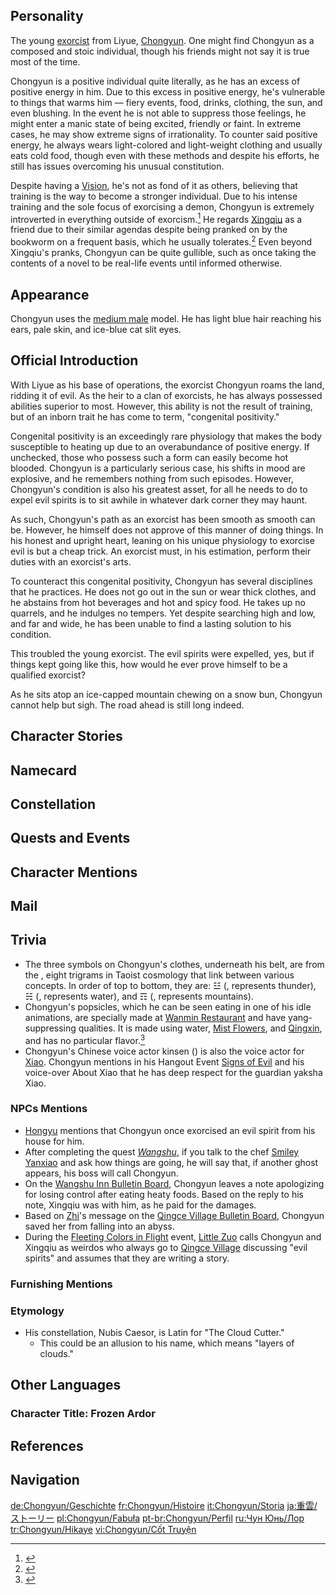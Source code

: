 {{CharacterTabs}}
{{Quote|An exorcist who roams the land with Liyue as his base of operations, evil spirits fleeing wherever he goes. As the heir to a clan of exorcists, he has always possessed abilities superior to most. However, these abilities are not the result of training, but of an inborn trait &mdash; a pure yang spirit.|Description from the Official Website<ref>Official ''Genshin Impact'' Website: [https://genshin.hoyoverse.com/en/character/liyue?char=5 Chongyun]</ref>}}

==Personality==
{{Quote|A young exorcist from a family of exorcists. He does everything he can to suppress his abundance of yang energy.|In-game character attributes and profile page text}}

The young [[exorcist]] from Liyue, [[Chongyun]]. One might find Chongyun as a composed and stoic individual, though his friends might not say it is true most of the time.

Chongyun is a positive individual quite literally, as he has an excess of positive energy in him. Due to this excess in positive energy, he's vulnerable to things that warms him &mdash; fiery events, food, drinks, clothing, the sun, and even blushing. In the event he is not able to suppress those feelings, he might enter a manic state of being excited, friendly or faint. In extreme cases, he may show extreme signs of irrationality. To counter said positive energy, he always wears light-colored and light-weight clothing and usually eats cold food, though even with these methods and despite his efforts, he still has issues overcoming his unusual constitution.

Despite having a [[Vision]], he's not as fond of it as others, believing that training is the way to become a stronger individual. Due to his intense training and the sole focus of exorcising a demon, Chongyun is extremely introverted in everything outside of exorcism.<ref>{{Ref/Quest|Signs of Evil}}</ref> He regards [[Xingqiu]] as a friend due to their similar agendas despite being pranked on by the bookworm on a frequent basis, which he usually tolerates.<ref>{{Ref/VO|Chongyun|About Xingqiu}}</ref> Even beyond Xingqiu's pranks, Chongyun can be quite gullible, such as once taking the contents of a novel to be real-life events until informed otherwise.

==Appearance==
{{See also|Pure Spirit}}
<!-- Keep appearance section short and concise. Limit to 3-4 sentences. Outfits should be described on the outfit pages. -->
Chongyun uses the [[:Category:Medium Male Characters|medium male]] model. He has light blue hair reaching his ears, pale skin, and ice-blue cat slit eyes.

==Official Introduction==
{{Official Introduction
|title=Like Dawn, Dashing; Like Frost, Flawless - Chongyun
|link=https://www.hoyolab.com/article/13049
|character=Chongyun
}}
{{Quote|Want to see a different side of Chongyun? Find a way to get him into a hot spring, and you'll see!|Wise words from Young Master [[Xingqiu]], who enjoys playing pranks on his friend.}}

With Liyue as his base of operations, the exorcist Chongyun roams the land, ridding it of evil. As the heir to a clan of exorcists, he has always possessed abilities superior to most. However, this ability is not the result of training, but of an inborn trait he has come to term, "congenital positivity."

Congenital positivity is an exceedingly rare physiology that makes the body susceptible to heating up due to an overabundance of positive energy. If unchecked, those who possess such a form can easily become hot blooded. Chongyun is a particularly serious case, his shifts in mood are explosive, and he remembers nothing from such episodes. However, Chongyun's condition is also his greatest asset, for all he needs to do to expel evil spirits is to sit awhile in whatever dark corner they may haunt.

As such, Chongyun's path as an exorcist has been smooth as smooth can be. However, he himself does not approve of this manner of doing things. In his honest and upright heart, leaning on his unique physiology to exorcise evil is but a cheap trick. An exorcist must, in his estimation, perform their duties with an exorcist's arts.

To counteract this congenital positivity, Chongyun has several disciplines that he practices. He does not go out in the sun or wear thick clothes, and he abstains from hot beverages and hot and spicy food. He takes up no quarrels, and he indulges no tempers. Yet despite searching high and low, and far and wide, he has been unable to find a lasting solution to his condition.

This troubled the young exorcist. The evil spirits were expelled, yes, but if things kept going like this, how would he ever prove himself to be a qualified exorcist?

As he sits atop an ice-capped mountain chewing on a snow bun, Chongyun cannot help but sigh. The road ahead is still long indeed.

==Character Stories==
{{Character Story
|title1        = Character Details
|text1         = <p>Throughout its long history, [[Liyue]] has never had a lack of rumors and myths regarding all manner of evil spirits and demons. And regardless of the truth of such rumors, someone has to do something about them.</p><p>Chongyun was born into a renowned family of exorcists, and has possessed a natural ability to drive away evil spirits from a young age due to his pure-yang spirit. His powers of exorcism are far beyond the norm: his mere presence is sufficient to scatter evil spirits.</p><p>However, this has proven to be an inconvenience for Chongyun himself, for though he has undertaken hundreds of successful exorcisms, he has never come face-to-face with a single ghost or demon.</p><p>Chongyun believes in his heart that a true exorcist should exorcize evil with charms and swordsmanship. This natural ability that he has... is just not orthodox.</p><p>Therefore, he has dedicated himself to the study of exorcism techniques and martial arts, as well as seeking the haunts of evil spirits to prove himself an able and professional exorcist even without his unique physical condition.</p><p>Yet, when will that condition stop being a stumbling block on his path to self-realization?</p>
|mention1      = 

|title2        = Character Story 1
|friendship2   = 2
|text2         = <p>When Chongyun first ventured out as an exorcist, there had been much talk of an evil spirit lurking inside [[Liyue Harbor]].</p><p>The victim of these hauntings was a woman from a family with a high enough stature to even have a word or two with the [[Liyue Qixing]].</p><p>From a time she knew not when, her sleep began to be harassed by sounds that kept her awake, but every time she tried to follow the sound, it would suddenly shift behind her, and begin ringing again in her ears.</p><p>This shock caused her unspeakable distress, and she even lost weight for loss of appetite.</p><p>Her wealth was enough to hire the best exorcists from all over, but no matter what they tried, they had to retreat empty-handed. And not only did the noises persist, they even grew in boldness.</p><p>It was then, just when she had given up all hope, that Chongyun walked through her door.</p><p>"I apologize for coming just now, it has been far too sunny lately... I heard that this place houses a very stubborn ghost. Please, leave it to me."</p><p>Then Chongyun brought a chair over, and sat upon it in the middle of the house for a time.</p><p>That night, the strange sounds were no more.</p><p>The wealthy woman finally had a good night's sleep, and she came running to Chongyun the next morning with an overabundance of gold and jewelry as a reward.</p><p>But Chongyun, as was his wont, only accepted his usual fee of a few hundred Mora without an ounce of emotion on his face.</p><p>Ever since that incident, Chongyun has found that his reputation precedes him for miles around. He has become beloved in Liyue for his "style and character," and indeed scholars have given him this appellation: "a heart of clear water, and a face of ice."</p>
|mention2      = 

|title3        = Character Story 2
|friendship3   = 3
|text3         = <p>However, calling his mannerisms and style "frosty" couldn't be farther from the truth.</p><p>Due to the abundance of yang energy in his constitution, he is constantly troubled by increased body temperature and sudden urges or impulses.</p><p>He has tried everything to alleviate the issues both physically and psychologically.</p><p>His methods include not drinking hot water, not eating hot or spicy food, wearing light clothes, not getting into arguments, keeping himself from being angered, staying indoors on sweltering days, and always bringing a parasol when on the job.</p><p>In short, he attempted to stay away from everything that might aggravate his condition.</p><p>Despite all this, his yang energy did not subside a whit.</p><p>A little depressed, Chongyun began to wrestle with his own body. When he heard about an evil spirit in [[Dragonspine]], he made for the peak wearing only a shirt.</p><p>Though it was hard enough to keep himself warm, he still felt this insufficient. Digging a hole in a frozen lake, he jumped in and soaked in the icy water while waiting for the evil spirit to show itself.</p><p>After staying in the lake for half a day, he finally caught a glimpse of his target.</p><p>However, after pursuing it down to the mountainside, he discovered it was only a snow rabbit that had been frightened off by his flying swords and floating charms.</p><p>The fever that he ran afterward lasted far longer than it would in a normal person.</p>
|mention3      = 

|title4        = Character Story 3
|friendship4   = 4
|text4         = <p>Chongyun's pure-yang spirit is not only a huge obstacle in his path as an exorcist, but a constant daily hassle.</p><p>He must be extra careful to stay away from "heaty" things, to which he is very sensitive, or risk his yang energy and emotions going out of control.</p><p>Chongyun's clan once held a celebration party at Wanmin Restaurant. And though he waited until all the dishes had gone cold, he did not expect the tender rice balls to be stuffed with [[Jueyun Chili]].</p><p>After but a single bite... Chongyun had no recollection of what happened next.</p><p>However, according to the victim, chef [[Xiangling]] of [[Wanmin Restaurant]], many unforgettable things happened.</p><p>Chongyun first jumped onto the reception desk and shouted, "Everything's on me tonight!" &mdash; never mind that he did not actually have any money on him.</p><p>He then began to chat with customers at other tables as if they were old pals, bragging to them of how incredible his clan's exorcist arts were, never forgetting to taste other people's dishes on the tables before he left.</p><p>Lastly, he claimed to have sensed an evil spirit in Wanmin Restaurant. This he did not find, but he did slap a charm on Xiangling's forehead and chase her around with his sword.</p><p>Afterwards, Chongyun scrimped and saved for an entire month to pay Wanmin Restaurant back for the mess and any damages he might have caused; he also gave Xiangling an evil-warding talisman that he carved by hand.</p><p>But Xiangling, for her part, didn't mind Chongyun's "transgressions" at all. Instead, she felt that the crazy Chongyun was the real Chongyun, without any personal walls up.</p>
|mention4      = Xiangling

|title5        = Character Story 4
|friendship5   = 5
|text5         = <p>Chongyun has had the privilege of meeting a true friend in his long journey as an exorcist: [[Xingqiu]].</p><p>In contrast to the hard-working Chongyun, Xingqiu was naturally gifted, and had a more flexible way of looking at problems.</p><p>After learning about Chongyun's troubles, Xingqiu came up with a possible solution.</p><p>"If you can't reduce the effects of your yang energy, what if you sought out an evil spirit that is immune to it?"</p><p>This was a eureka moment for Chongyun. Since then, Chongyun has no longer sought to alleviate his condition. Instead, he now tries to get Xingqiu to come with him to find such a spirit.</p><p>"What? Sightings of the legendary Aoyin near the [[Sea of Clouds]]? Leave it to me!"</p><p>"The old house at Feiyun Slope has been taken over by an evil spirit? My bad. I'll attend to it right away."</p><p>"A master exorcist is staying over at Wangshu Inn? I could learn a lot from him... Hmm, better go with a gift."</p><p>Xingqiu usually just makes these "leads" up as he goes, and thanks to his "advice," Chongyun often comes back empty-handed, blaming his bad luck.</p><p>"I tried my best to look for it, and even spent quite a sum purchasing more intelligence on that evil spirit &mdash; but I wound up missing it by a hair anyway," Chongyun says, abashed.</p><p>If Xingqiu has time to spare when such an occasion arises, he will encourage Chongyun, treat him to some new cold dishes he has found and then set off to get Chongyun's swindled money back.</p><p>A warm and reliable companion, indeed! &mdash; So Chongyun thinks at such moments. Who could he possibly trust, if not his fine friend Xingqiu?</p>
|mention5      = Xingqiu

|title6        = Character Story 5
|friendship6   = 6
|text6         = <p>In truth, Chongyun wishes that he could fit in more, but he is often forced to reject the invitations of others on account of his need to control his abundance of yang energy.</p><p>Of these practices, he finds one particularly incomprehensible: hot springs.</p><p>Bathing and "relaxing" in steaming-hot water? Even the sound of that scares him a hundred times more than freezing in a lake on Dragonspine.</p><p>However, he has also heard everyone sing yearning praises of these hot springs, praising their comfort, and asserting that they become more so the hotter they are, and that one is filled with energy for a whole week afterward.</p><p>Chongyun still doesn't know if this is true or if people are just teasing him.</p><p>And he would have dared to try it out, if not for the ever-present problem of his pure-yang spirit.</p><p>Xingqiu once asked him this:</p><p>"If you were able to master your yang energy and rid the world of all evil spirits someday...what would you do after that?"</p><p>This seemingly off-the-cuff remark troubled Chongyun deeply.</p><p>Perhaps he had indeed missed out on a lot in life on account of his condition.</p><p>But he doesn't regret spending time. If one way of living doesn't work, he just needs to find himself another &mdash; and in any case, he already has his answer.</p><p>If that day comes, well, he'll go to the hot springs then.</p>
|mention6      = 

|title7        = Field Guide to Demons and Beasts
|friendship7   = 4
|text7         = <p>The tomes that Chongyun's family has passed down from generation to generation detail every evil spirit they have ever subdued.</p><p>From little critters to the monstrous demons found in tall tales of horror, their varieties are almost dazzling.</p><p>It was one such terrifying story that inspired Chongyun's vow to rid the world of evil spirits.</p><p>But as far as he is concerned, inheriting these books has... also proved inconvenient.</p><p>Other than textual descriptions, the books also contain illustrations of said evil spirits that carefully detail their unique characteristics &mdash; even if the artist may not have been the greatest talent.</p><p>But Chongyun has never seen an evil spirit in his life. Unwilling to break with this artistic tradition, he was at a loss.</p><p>Ultimately, he would attempt to use his imagination to draw some suitably strange images.</p><p>&mdash;Thus did the Field Guide to Demons and Beasts grow ever more exotic. Best not to think too deeply about that seven-winged, five-legged chicken-beast or that half-fish, half-hilichurl demon.</p>
|mention7      = 

|title8        = Vision
|friendship8   = 6
|text8         = <p>"Those other exorcists at least have the courtesy to wave their swords or tack on some talismans. You just sat here for a while, and now you say you're done, and that I should pay you? Who are you trying to fool?"</p><p>Chongyun faced a great deal of suspicion when he first took up the role of an exorcist.</p><p>He immediately faced one big hurdle: it was a lot easier to prove that "evil spirits are present" than not.</p><p>Of course he would seem a charlatan even compared to "exorcists" who just went through the motions.</p><p>With all the ability in the world but no place to use it, looked on with suspicion, and needing to suppress any passionate impulses...</p><p>Those who eventually apologized to him were also few.</p><p>But even so, Chongyun would not go with the flow, and use some fancy act to cover for his real method of conducting exorcism.</p><p>Even with his unique composition posing countless obstacles for him, Chongyun has never once considered giving up.</p><p>One day, he will become the greatest exorcist in Liyue, control his abundance of yang energy, and rid the world of evil spirits.</p><p>Perhaps it was this resolve that earned him the gods' favor &mdash; that said, the [[Vision]] granted to Chongyun was one of "[[Cryo]]" rather than "[[Pyro]]."</p><p>As to which of his goals it was that the Vision responded to, that is also a mystery.</p>
|mention8      = 
}}

==Namecard==
{{Namecard|Chongyun: Spirit Blade}}

==Constellation==
{{Constellation Lore|Nubis Caesor}}

==Quests and Events==
{{Quests and Events
|Three to Get Ready, and Here We Go = cinematic
}}

==Character Mentions==
{{Character Mentions}}

==Mail==
{{Mails by Category List|noheader=1}}

==Trivia==
* The three symbols on Chongyun's clothes, underneath his belt, are from the {{w|Bagua}}, eight trigrams in Taoist cosmology that link between various concepts. In order of top to bottom, they are: ☳ ({{zh|震|rm=Zhèn}}, represents thunder), ☵ ({{zh|坎|rm=Kǎn}}, represents water), and ☶ ({{zh|艮|rm=Gèn}}, represents mountains).
* Chongyun's popsicles, which he can be seen eating in one of his idle animations, are specially made at [[Wanmin Restaurant]] and have yang-suppressing qualities. It is made using water, [[Mist Flower]]s, and [[Qingxin]], and has no particular flavor.<ref>{{Ref/Quest|Popsicles and Their Curious Uses}}</ref>
* Chongyun's Chinese voice actor kinsen ({{zh|金船}}) is also the voice actor for [[Xiao]]. Chongyun mentions in his Hangout Event [[Signs of Evil]] and his voice-over About Xiao that he has deep respect for the guardian yaksha Xiao.

===NPCs Mentions===
* [[Hongyu]] mentions that Chongyun once exorcised an evil spirit from his house for him.
* After completing the quest ''[[Wangshu]]'', if you talk to the chef [[Smiley Yanxiao]] and ask how things are going, he will say that, if another ghost appears, his boss will call Chongyun.
* On the [[Wangshu Inn Bulletin Board#Chongyun's Message|Wangshu Inn Bulletin Board]], Chongyun leaves a note apologizing for losing control after eating heaty foods. Based on the reply to his note, Xingqiu was with him, as he paid for the damages.
* Based on [[Zhi]]'s message on the [[Qingce Village Bulletin Board]], Chongyun saved her from falling into an abyss.
* During the [[Fleeting Colors in Flight]] event, [[Little Zuo]] calls Chongyun and Xingqiu as weirdos who always go to [[Qingce Village]] discussing "evil spirits" and assumes that they are writing a story.

===Furnishing Mentions===
{{Character Furnishing Mentions}}

===Etymology===
* His constellation, Nubis Caesor, is Latin for "The Cloud Cutter."
** This could be an allusion to his name, which means "layers of clouds."

==Other Languages==
===Character Title: Frozen Ardor===
{{Other Languages
|en      = Frozen Ardor
|zhs     = 雪融有踪
|zhs_rm  = Xuě Róng Yǒu Zōng
|zht     = 雪融有蹤
|zht_rm  = Xuě Róng Yǒu Zōng
|zh_tl   = Traces of Snow Melting
|ja      = 雪消の跡
|ja_rm   = Yukige no Ato{{Assumed}}
|ja_tl   = Traces of Snow Melting
|ko      = 얼어붙은 {{tt|열정|熱情}}
|ko_rm   = Eoreobuteun Yeoljeong
|ko_tl   = Frozen Passion
|es      = El Hielo Ardiente
|es_tl   = The Burning Ice
|fr      = Corps de glace et cœur de feu
|fr_tl   = Body of Ice and Heart of Fire
|ru      = Морозная пылкость
|ru_tl   = Frosty Ardor
|th      = ร่องรอยในหิมะ
|th_rm   = Rong Roi Nai Hima
|th_tl   = Traces in Snow
|vi      = Bóng Hình Băng Giá
|vi_tl   = 
|de      = Spuren im schmelzenden Schnee
|de_tl   = Traces in Melting Snow
|id      = Frozen Ardor
|pt      = Pegadas na Neve
|pt_tl   = 
|tr      = Donmuş Ateş
|tr_tl   = 
|it      = Ardore ghiacciato
|it_tl   = Frozen Ardor
}}

==References==
{{Reflist}}

==Navigation==
{{Character Navbox|link type=lore}}

[[de:Chongyun/Geschichte]]
[[fr:Chongyun/Histoire]]
[[it:Chongyun/Storia]]
[[ja:重雲/ストーリー]]
[[pl:Chongyun/Fabuła]]
[[pt-br:Chongyun/Perfil]]
[[ru:Чун Юнь/Лор]]
[[tr:Chongyun/Hikaye]]
[[vi:Chongyun/Cốt Truyện]]